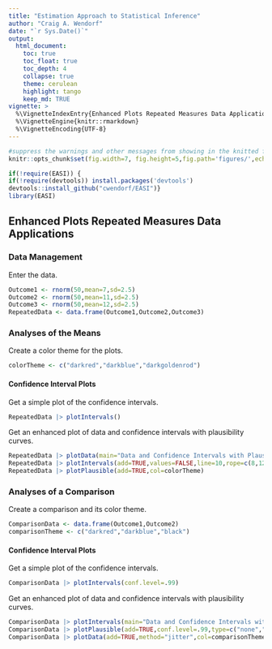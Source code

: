 ```yaml
---
title: "Estimation Approach to Statistical Inference"
author: "Craig A. Wendorf"
date: "`r Sys.Date()`"
output:
  html_document:
    toc: true
    toc_float: true
    toc_depth: 4
    collapse: true
    theme: cerulean
    highlight: tango
    keep_md: TRUE
vignette: >
  %\VignetteIndexEntry{Enhanced Plots Repeated Measures Data Applications}
  %\VignetteEngine{knitr::rmarkdown}
  %\VignetteEncoding{UTF-8}
---
```


```r
#suppress the warnings and other messages from showing in the knitted file.
knitr::opts_chunk$set(fig.width=7, fig.height=5,fig.path='figures/',echo=TRUE,warning=FALSE,message=FALSE)
```

```r
if(!require(EASI)) {
if(!require(devtools)) install.packages('devtools')
devtools::install_github("cwendorf/EASI")}
library(EASI)
```

## Enhanced Plots Repeated Measures Data Applications

### Data Management

Enter the data.
```r
Outcome1 <- rnorm(50,mean=7,sd=2.5)
Outcome2 <- rnorm(50,mean=11,sd=2.5)
Outcome3 <- rnorm(50,mean=12,sd=2.5)
RepeatedData <- data.frame(Outcome1,Outcome2,Outcome3)
```

### Analyses of the Means

Create a color theme for the plots.
```r
colorTheme <- c("darkred","darkblue","darkgoldenrod")
```

#### Confidence Interval Plots

Get a simple plot of the confidence intervals.
```r
RepeatedData |> plotIntervals()
```

Get an enhanced plot of data and confidence intervals with plausibility curves.
```r
RepeatedData |> plotData(main="Data and Confidence Intervals with Plausibility Curves",offset=-.15,method="jitter",col=colorTheme)
RepeatedData |> plotIntervals(add=TRUE,values=FALSE,line=10,rope=c(8,12),col=colorTheme)
RepeatedData |> plotPlausible(add=TRUE,col=colorTheme)
```

### Analyses of a Comparison

Create a comparison and its color theme.
```r
ComparisonData <- data.frame(Outcome1,Outcome2)
comparisonTheme <- c("darkred","darkblue","black")
```

#### Confidence Interval Plots

Get a simple plot of the confidence intervals.
```r
ComparisonData |> plotIntervals(conf.level=.99)
```

Get an enhanced plot of data and confidence intervals with plausibility curves.
```r
ComparisonData |> plotIntervals(main="Data and Confidence Intervals with Plausibility Curves",conf.level=.99,ylim=c(0,20),values=FALSE,rope=c(-2,2),col=comparisonTheme)
ComparisonData |> plotPlausible(add=TRUE,conf.level=.99,type=c("none","none","right"),col=comparisonTheme)
ComparisonData |> plotData(add=TRUE,method="jitter",col=comparisonTheme)
```

